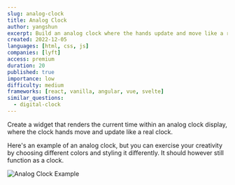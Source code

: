 ```yaml
---
slug: analog-clock
title: Analog Clock
author: yangshun
excerpt: Build an analog clock where the hands update and move like a real clock
created: 2022-12-05
languages: [html, css, js]
companies: [lyft]
access: premium
duration: 20
published: true
importance: low
difficulty: medium
frameworks: [react, vanilla, angular, vue, svelte]
similar_questions:
  - digital-clock
---
```


Create a widget that renders the current time within an analog clock display, where the clock hands move and update like a real clock.

Here's an example of an analog clock, but you can exercise your creativity by choosing different colors and styling it differently. It should however still function as a clock.

![Analog Clock Example](/img/questions/analog-clock/analog-clock-example.png)
